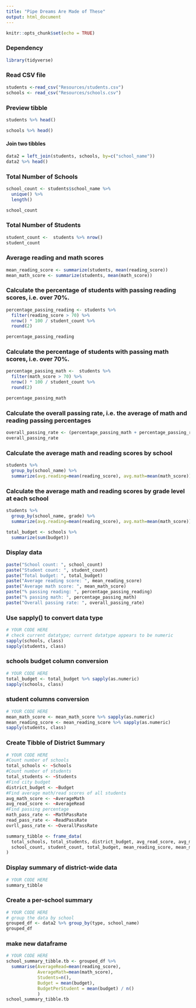 ```yaml
---
title: "Pipe Dreams Are Made of These"
output: html_document
---
```


```r
knitr::opts_chunk$set(echo = TRUE)
```

### Dependency
```r
library(tidyverse)
```
### Read CSV file
```r
students <-read_csv("Resources/students.csv")
schools <- read_csv("Resources/schools.csv")
```
### Preview tibble
```r
students %>% head()
```
```r
schools %>% head()
```

#### Join two tibbles
```r
data2 = left_join(students, schools, by=c("school_name"))
data2 %>% head()
```

### Total Number of Schools
```r
school_count <- students$school_name %>% 
  unique() %>% 
  length()

school_count
```

### Total Number of Students
```r
student_count <-  students %>% nrow()
student_count
```

### Average reading and math scores
```r
mean_reading_score <- summarize(students, mean(reading_score))
mean_math_score <- summarize(students, mean(math_score))
```
### Calculate the percentage of students with passing reading scores, i.e. over 70%.
```r
percentage_passing_reading <- students %>% 
  filter(reading_score > 70) %>% 
  nrow() * 100 / student_count %>% 
  round(2)

percentage_passing_reading
```
### Calculate the percentage of students with passing math scores, i.e. over 70%.
```r
percentage_passing_math <-  students %>% 
  filter(math_score > 70) %>% 
  nrow() * 100 / student_count %>% 
  round(2)

percentage_passing_math
```
### Calculate the overall passing rate, i.e. the average of math and reading passing percentages
```r
overall_passing_rate <- (percentage_passing_math + percentage_passing_reading) / 2
overall_passing_rate
```

### Calculate the average math and reading scores by school
```r
students %>% 
  group_by(school_name) %>% 
  summarize(avg.reading=mean(reading_score), avg.math=mean(math_score))
```

### Calculate the average math and reading scores by grade level at each school
```r
students %>% 
  group_by(school_name, grade) %>% 
  summarize(avg.reading=mean(reading_score), avg.math=mean(math_score))
```
```r
total_budget <- schools %>% 
  summarize(sum(budget))
```


### Display data
```r
paste("School count: ", school_count)
paste("Student count: ", student_count)
paste("Total budget: ", total_budget)
paste("Average reading score: ", mean_reading_score)
paste("Average math score: ", mean_math_score)
paste("% passing reading: ", percentage_passing_reading)
paste("% passing math: ", percentage_passing_math)
paste("Overall passing rate: ", overall_passing_rate)
```

### Use sapply() to convert data type
```r
# YOUR CODE HERE
# check current datatype; current datatype appears to be numeric
sapply(schools, class)
sapply(students, class)
```

### schools budget column conversion
```r
# YOUR CODE HERE
total_budget <- total_budget %>% sapply(as.numeric)
sapply(schools, class)
```
### student columns conversion
```r
# YOUR CODE HERE
mean_math_score <- mean_math_score %>% sapply(as.numeric)
mean_reading_score <- mean_reading_score %>% sapply(as.numeric)
sapply(students, class)
```
### Create Tibble of District Summary
```r
# YOUR CODE HERE
#Count number of schools
total_schools <- ~Schools
#Count number of students
total_students <- ~Students
#Find city budget
district_budget <- ~Budget
#Find average math/read scores of all students 
avg_math_score <- ~AverageMath
avg_read_score <- ~AverageRead
#Find passing percentage
math_pass_rate <- ~MathPassRate
read_pass_rate <- ~ReadPassRate
ovrll_pass_rate <- ~OverallPassRate

summary_tibble <- frame_data(
  total_schools, total_students, district_budget, avg_read_score, avg_math_score, math_pass_rate, read_pass_rate, ovrll_pass_rate,
  school_count, student_count, total_budget, mean_reading_score, mean_math_score, percentage_passing_reading, percentage_passing_math, overall_passing_rate
)
```
### Display summary of district-wide data
```r
# YOUR CODE HERE
summary_tibble
```

### Create a per-school summary
```r
# YOUR CODE HERE
# group the data by school
grouped_df <- data2 %>% group_by(type, school_name)
grouped_df
```
### make new dataframe
```r
# YOUR CODE HERE
school_summary_tibble.tb <- grouped_df %>% 
  summarise(AverageRead=mean(reading_score),
            AverageMath=mean(math_score),
            Students=n(),
            Budget = mean(budget),
            BudgetPerStudent = mean(budget) / n()
            )
school_summary_tibble.tb
```
